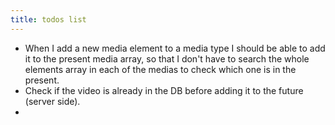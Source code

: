 ```yaml
---
title: todos list
---
```


- When I add a new media element to a media type I should be able to add it to the present media array, so that I don't have to search the whole elements array in each of the medias to check which one is in the present.
- Check if the video is already in the DB before adding it to the future (server side).
-
